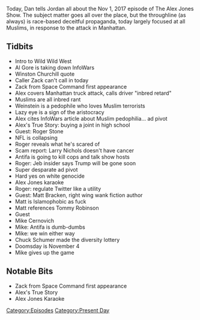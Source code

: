 {{Episode
    | title           = November 1, 2017
    | caption         = [https://knowledgefight.libsyn.com/knowledge-fight-nov-1-2017 Listen to this episode on Libsyn]
    | episodeNumber   = 99
    | length          = 02:11:57
    | airDate         = November 2, 2017
    | coverageDate    = November 1, 2017
    | episodeType     = [[:Category:Present Day|Present Day]]
    | appearance      = [[Al Gore]], [[Winston Churchill]], [[Zack from Space Command]], [[Harvey Weinstein]], [[Roger Stone]], [[Larry Nichols]], [[Matt Bracken]], [[Tommy Robinson]], [[Mike Cernovich]], [[Chuck Schumer]]
    | oocDrop         = When you repeat a lie, that makes you a liar
    | previousEpisode = [[98: May 2-3, 2012]]
    | nextEpisode     = [[100: January 6-7, 2016]]
}}

{{Stub}}

Today, Dan tells Jordan all about the Nov 1, 2017 episode of The Alex Jones Show. The subject matter goes all over the place, but the throughline (as always) is race-based deceitful propaganda, today largely focused at all Muslims, in response to the attack in Manhattan.

==Tidbits==

*Intro to Wild Wild West
*Al Gore is taking down InfoWars
*Winston Churchill quote
*Caller Zack can't call in today
*Zack from Space Command first appearance
*Alex covers Manhattan truck attack, calls driver "inbred retard"
*Muslims are all inbred rant
*Weinstein is a pedophile who loves Muslim terrorists
*Lazy eye is a sign of the aristocracy
*Alex cites InfoWars article about Muslim pedophilia... ad pivot
*Alex's True Story: buying a joint in high school
*Guest: Roger Stone
*NFL is collapsing
*Roger reveals what he's scared of
*Scam report: Larry Nichols doesn't have cancer
*Antifa is going to kill cops and talk show hosts
*Roger: Jeb insider says Trump will be gone soon
*Super desparate ad pivot
*Hard yes on white genocide
*Alex Jones karaoke
*Roger: regulate Twitter like a utility
*Guest: Matt Bracken, right wing wank fiction author
*Matt is Islamophobic as fuck
*Matt references Tommy Robinson
*Guest
*Mike Cernovich
*Mike: Antifa is dumb-dumbs
*Mike: we win either way
*Chuck Schumer made the diversity lottery
*Doomsday is November 4
*Mike gives up the game

==Notable Bits==

*Zack from Space Command first appearance
*Alex's True Story
*Alex Jones Karaoke

[[Category:Episodes]]
[[Category:Present Day]]
